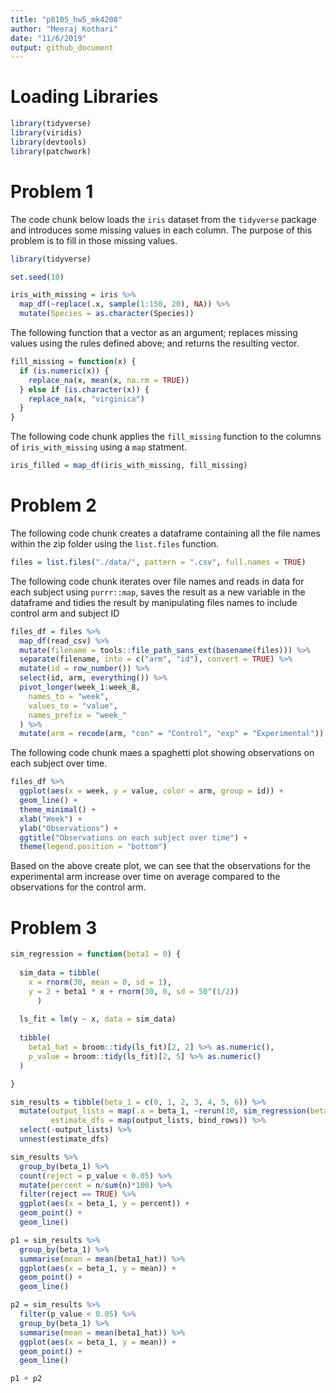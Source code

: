 ```yaml
---
title: "p8105_hw5_mk4208"
author: "Meeraj Kothari"
date: "11/6/2019"
output: github_document
---
```


# Loading Libraries

```r
library(tidyverse)
library(viridis)
library(devtools)
library(patchwork)
```

# Problem 1

The code chunk below loads the `iris` dataset from the `tidyverse` package and introduces some missing values in each column. The purpose of this problem is to fill in those missing values.

```r
library(tidyverse)

set.seed(10)

iris_with_missing = iris %>% 
  map_df(~replace(.x, sample(1:150, 20), NA)) %>%
  mutate(Species = as.character(Species))
```

The following function that a vector as an argument; replaces missing values using the rules defined above; and returns the resulting vector.

```r
fill_missing = function(x) {
  if (is.numeric(x)) {
    replace_na(x, mean(x, na.rm = TRUE))
  } else if (is.character(x)) {
    replace_na(x, "virginica")
  }
}
```

The following code chunk applies the `fill_missing` function to the columns of `iris_with_missing` using a `map` statment. 

```r
iris_filled = map_df(iris_with_missing, fill_missing)
```

# Problem 2 

The following code chunk creates a dataframe containing all the file names within the zip folder using the `list.files` function.

```r
files = list.files("./data/", pattern = ".csv", full.names = TRUE) 
```

The following code chunk iterates over file names and reads in data for each subject using `purrr::map`, saves the result as a new variable in the dataframe and tidies the result by manipulating files names to include control arm and subject ID

```r
files_df = files %>% 
  map_df(read_csv) %>% 
  mutate(filename = tools::file_path_sans_ext(basename(files))) %>%
  separate(filename, into = c("arm", "id"), convert = TRUE) %>% 
  mutate(id = row_number()) %>%
  select(id, arm, everything()) %>%
  pivot_longer(week_1:week_8,
    names_to = "week",
    values_to = "value",
    names_prefix = "week_"
  ) %>% 
  mutate(arm = recode(arm, "con" = "Control", "exp" = "Experimental"))
```

The following code chunk maes a spaghetti plot showing observations on each subject over time. 

```r
files_df %>% 
  ggplot(aes(x = week, y = value, color = arm, group = id)) +
  geom_line() + 
  theme_minimal() + 
  xlab("Week") +
  ylab("Observations") +
  ggtitle("Observations on each subject over time") +
  theme(legend.position = "bottom") 
```

Based on the above create plot, we can see that the observations for the experimental arm increase over time on average compared to the observations for the control arm. 

# Problem 3 

```r
sim_regression = function(beta1 = 0) {
  
  sim_data = tibble(
    x = rnorm(30, mean = 0, sd = 1),
    y = 2 + beta1 * x + rnorm(30, 0, sd = 50^(1/2))
      )
  
  ls_fit = lm(y ~ x, data = sim_data)
  
  tibble(
    beta1_hat = broom::tidy(ls_fit)[2, 2] %>% as.numeric(),
    p_value = broom::tidy(ls_fit)[2, 5] %>% as.numeric()
  )

}
```


```r
sim_results = tibble(beta_1 = c(0, 1, 2, 3, 4, 5, 6)) %>% 
  mutate(output_lists = map(.x = beta_1, ~rerun(10, sim_regression(beta1 = .x))),
         estimate_dfs = map(output_lists, bind_rows)) %>%
  select(-output_lists) %>%
  unnest(estimate_dfs)
```

```r
sim_results %>% 
  group_by(beta_1) %>%
  count(reject = p_value < 0.05) %>% 
  mutate(percent = n/sum(n)*100) %>% 
  filter(reject == TRUE) %>%
  ggplot(aes(x = beta_1, y = percent)) +
  geom_point() + 
  geom_line()
```

```r
p1 = sim_results %>% 
  group_by(beta_1) %>%
  summarise(mean = mean(beta1_hat)) %>% 
  ggplot(aes(x = beta_1, y = mean)) + 
  geom_point() + 
  geom_line()

p2 = sim_results %>% 
  filter(p_value < 0.05) %>% 
  group_by(beta_1) %>%
  summarise(mean = mean(beta1_hat)) %>% 
  ggplot(aes(x = beta_1, y = mean)) + 
  geom_point() +
  geom_line()

p1 + p2
```

